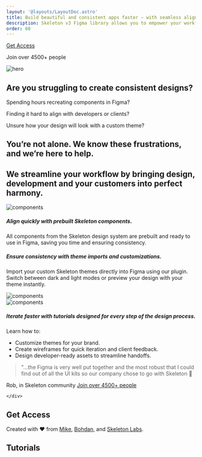 ```yaml
---
layout: '@layouts/LayoutDoc.astro'
title: Build beautiful and consistent apps faster – with seamless alignment between design, development, and customers.
description: Skeleton v3 Figma library allows you to empower your workflow with ready-to-use components, an easily customizable theme, and step-by-step tutorials to guide you through.
order: 60
---
```





<div className='flex flex-col gap-2'>
<a
		class="btn btn-lg preset-filled-primary-500 flex items-center gap-2 whitespace-nowrap shadow-lg w-48"
		href="#get-access"
	>
		Get Access
	</a>
	<p className='text-surface-600-400 text-sm'>Join over 4500+ people</p>
</div>


<Image src={ImgHero} class="rounded-container" alt="hero" />
	


## Are you struggling to create consistent designs?

<div className='flex flex-col md:flex-row gap-4 pb-12 pt-2'>

<div className='basis-1/3 flex flex-row md:flex-col gap-4 p-6 bg-transparent shadow-lg border border-surface-200-800 rounded'>
<div className='flex flex-col gap-12'>
<Clock3  size="32" className='opacity-80'/>
<p className='text-surface-600-400 type-scale-5 md:type-scale-3'><span className='text-surface-950-50'>Spending hours </span> recreating components in Figma?</p>
</div>
</div>

<div className='basis-1/3 flex flex-row md:flex-col gap-4 p-6 bg-transparent shadow-lg border border-surface-200-800 rounded'>
<div className='flex flex-col gap-12'>
<Shapes size="32" className='opacity-80'/>
<p className='text-surface-600-400 type-scale-5 md:type-scale-3'>Finding it <span className='text-surface-950-50'>hard to align</span> with developers or clients?</p>
</div>
</div>

<div className='basis-1/3 flex flex-row md:flex-col gap-4 p-6 bg-transparent shadow-lg border border-surface-200-800 rounded'>
<div className='flex flex-col gap-12'>
<SwatchBook size="32" className='opacity-80'/>
<p className='text-surface-600-400 type-scale-5 md:type-scale-3'>Unsure how your design will look with<span className='text-surface-950-50'> a custom theme?</span></p>
</div>
</div>


</div>

<div className='pb-16'> 
<h2 className='h2 opacity-60'>You’re not alone. We know these frustrations, and we’re here to help.</h2>

</div>


## We streamline your workflow by bringing design, development and your customers into perfect harmony.

<div className='flex flex-col gap-24 w-full py-12'>

<div className='flex flex-col md:flex-row gap-6 w-full'>
<div className="basis-1/2">
<Image src={ImgKit} class="rounded-container border border-surface-200-800" alt="components" />
</div>
<div className='flex flex-col gap-4 basis-1/2'>
<h5 className='h5'>Align quickly with prebuilt Skeleton components.</h5>
<p className='text-surface-800-200'>All components from the Skeleton design system are prebuilt and ready to use in Figma, saving you time and ensuring consistency.</p>
</div>
</div>

<div className='flex flex-col-reverse md:flex-row gap-6 w-full'>

<div className='flex flex-col gap-2 basis-1/2'>
<h5 className='h5'>Ensure consistency with theme imports and customizations.</h5>
<p className='text-surface-800-200'>Import your custom Skeleton themes directly into Figma using our plugin. Switch between dark and light modes or preview your design with your theme instantly.</p>
</div>

<div className="basis-1/2">
<Image src={ImgPlugin} class="rounded-container border border-surface-200-800" alt="components" />
</div>
</div>

<div className='flex flex-col md:flex-row gap-6 w-full'>
<div className="basis-1/2">
<Image src={ImgTutorial} class="rounded-container border border-surface-200-800" alt="components" />
</div>
<div className='flex flex-col gap-2 basis-1/2'>
<h5 className='h5'>Iterate faster with tutorials designed for every step of the design process.</h5>
<p className='text-surface-800-200'>Learn how to:</p>
<ul class="list-inside list-disc space-y-2 text-surface-800-200">
	<li>Customize themes for your brand.</li>
	<li>Create wireframes for quick iteration and client feedback.</li>
	<li>Design developer-ready assets to streamline handoffs.</li>
</ul>
</div>
</div>

</div>

<div className='flex flex-col gap-6 py-12'>

<blockquote class="blockquote text-3xl not-italic">
	"...the Figma is very well put together and the most robust that I could find out of all the UI kits so our company chose to go with Skeleton 🙂
</blockquote>

<div className='flex flex-col gap-12'>
<a className='text-surface-700-300'>Rob, in Skeleton community</a>
<a
		class="btn btn-lg preset-filled-primary-500 flex items-center gap-2 whitespace-nowrap shadow-lg w-fit"
		href="#get-access"
	>
		Join over 4500+ people
	</a>

	</div>

</div>





## Get Access

<FigmaBuyNow />

Created with ❤️ from [Mike](https://www.linkedin.com/in/micha-mail%C3%A4nder-548aba16a/), [Bohdan](https://www.linkedin.com/in/bohdan-karpliak-659a41162/), and [Skeleton Labs](https://www.skeletonlabs.co/).

## Tutorials

<NavGrid collection="docs" path="tutorials/figma/" classes="md:grid-cols-1" />
